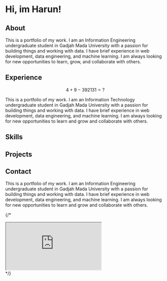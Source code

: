 
# Hi, im Harun!

## About

This is a portfolio of my work. I am an Information Engineering undergraduate student in Gadjah Mada University with a passion for building things and working with data. I have brief experience in web development, data engineering, and machine learning. I am always looking for new opportunities to learn, grow, and collaborate with others.

## Experience

$$
4+9-392131=?
$$

This is a portfolio of my work. I am an Information Technology undergraduate student in Gadjah Mada University with a passion for building things and working with data. I have brief experience in web development, data engineering, and machine learning. I am always looking for new opportunities to learn and grow and collaborate with others.

## Skills

<SkillBar skill="Python" level={90} />

## Projects

<div className="grid grid-cols-1 md:grid-cols-2 gap-[3%]">
<Project
    title="Website KPU KMTETI 2023"
    description="Platform pemilu internal himpunan mahasiswa departemen teknik elektro dan teknologi informasi UGM"
    status="Finished"
    link="https://github.com"
    image="/assets/dm/l10_1.png"
/>

<Project
    title="Beanmaster"
    description="Website project perlombaan internal DTETI FT UGM"
    status="Finished"
    link="https://github.com"
    image="/assets/dm/l10_1.png"
/>
<Project
    title="Personal Page"
    description="Website personal yang berisi portofolio serta catatan kuliah"
    status="Ongoing"
    link="https://github.com"
    image="/assets/dm/l10_1.png"
/>
<Project
    title="Website National Electrical Power System Competition 2024"
    description="Website perlombaan nasional yang diselenggarakan oleh DTETI FT UGM"
    status="Ongoing"
    link="https://github.com"
    image="/assets/dm/l10_1.png"
/>
</div>

## Contact

This is a portfolio of my work. I am an Information Engineering undergraduate student in Gadjah Mada University with a passion for building things and working with data. I have brief experience in web development, data engineering, and machine learning. I am always looking for new opportunities to learn and grow and collaborate with others.

{/* <div className='border-[3px] overflow-hidden m-auto max-w-[736px]'>
<iframe scrolling="no" src="https://gco.iarc.fr/today/en/dataviz/bars" className='border-[0] ml-[-185px] h-[1200px] mt-[-500px] w-[926px]'>
</iframe>
</div> */}

